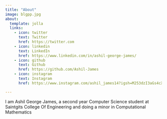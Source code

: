 ```yaml
---
title: "About"
image: blgpp.jpg
about:
  template: jolla
  links:
    - icon: twitter
      text: Twitter
      href: https://twitter.com
    - icon: linkedin
      text: LinkedIn
      href: https://www.linkedin.com/in/ashil-george-james/
    - icon: github
      text: Github
      href: https://github.com/Ashil-James
    - icon: instagram
      text: Instagram
      href: https://www.instagram.com/ashil_james14?igsh=M253dzI3aGs4cXZs

---
```


I am Ashil George James, a second year Computer Science student at Saintgits College Of Engineering and doing a minor in Computational Mathematics
